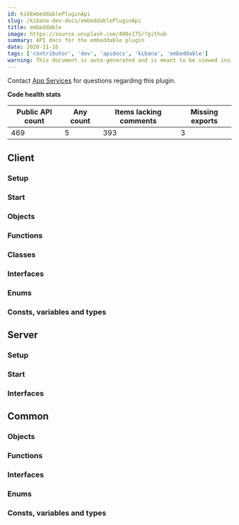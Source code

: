 ```yaml
---
id: kibEmbeddablePluginApi
slug: /kibana-dev-docs/embeddablePluginApi
title: embeddable
image: https://source.unsplash.com/400x175/?github
summary: API docs for the embeddable plugin
date: 2020-11-16
tags: ['contributor', 'dev', 'apidocs', 'kibana', 'embeddable']
warning: This document is auto-generated and is meant to be viewed inside our experimental, new docs system. Reach out in #docs-engineering for more info.
---
```




Contact [App Services](https://github.com/orgs/elastic/teams/kibana-app-services) for questions regarding this plugin.

**Code health stats**

| Public API count  | Any count | Items lacking comments | Missing exports | 
|-------------------|-----------|------------------------|-----------------|
| 469 | 5 | 393 | 3 |

## Client

### Setup
<DocDefinitionList data={[embeddableObj.client.setup]}/>

### Start
<DocDefinitionList data={[embeddableObj.client.start]}/>

### Objects
<DocDefinitionList data={embeddableObj.client.objects}/>

### Functions
<DocDefinitionList data={embeddableObj.client.functions}/>

### Classes
<DocDefinitionList data={embeddableObj.client.classes}/>

### Interfaces
<DocDefinitionList data={embeddableObj.client.interfaces}/>

### Enums
<DocDefinitionList data={embeddableObj.client.enums}/>

### Consts, variables and types
<DocDefinitionList data={embeddableObj.client.misc}/>

## Server

### Setup
<DocDefinitionList data={[embeddableObj.server.setup]}/>

### Start
<DocDefinitionList data={[embeddableObj.server.start]}/>

### Interfaces
<DocDefinitionList data={embeddableObj.server.interfaces}/>

## Common

### Objects
<DocDefinitionList data={embeddableObj.common.objects}/>

### Functions
<DocDefinitionList data={embeddableObj.common.functions}/>

### Interfaces
<DocDefinitionList data={embeddableObj.common.interfaces}/>

### Enums
<DocDefinitionList data={embeddableObj.common.enums}/>

### Consts, variables and types
<DocDefinitionList data={embeddableObj.common.misc}/>


